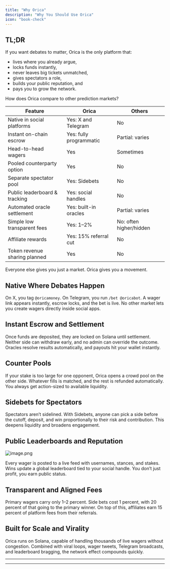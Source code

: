 ```yaml
---
title: "Why Orica"
description: "Why You Should Use Orica"
icon: "book-check"
---
```


## TL;DR

If you want debates to matter, Orica is the only platform that:

- lives where you already argue,
- locks funds instantly,
- never leaves big tickets unmatched,
- gives spectators a role,
- builds your public reputation, and
- pays you to grow the network.

How does Orica compare to other prediction markets?

| Feature                       | **Orica**               | **Others**              |
| ----------------------------- | ----------------------- | ----------------------- |
| Native in social platforms    | Yes: X and Telegram     | No                      |
| Instant on-chain escrow       | Yes: fully programmatic | Partial: varies         |
| Head-to-head wagers           | Yes                     | Sometimes               |
| Pooled counterparty option    | Yes                     | No                      |
| Separate spectator pool       | Yes: Sidebets           | No                      |
| Public leaderboard & tracking | Yes: social handles     | No                      |
| Automated oracle settlement   | Yes: built-in oracles   | Partial: varies         |
| Simple low transparent fees   | Yes: 1–2%               | No: often higher/hidden |
| Affiliate rewards             | Yes: 15% referral cut   | No                      |
| Token revenue sharing planned | Yes                     | No                      |

Everyone else gives you just a market. Orica gives you a movement.

## Native Where Debates Happen

On X, you tag `@oricamoney`. On Telegram, you run `/bet @oricabot`. A wager link appears instantly, escrow locks, and the bet is live. No other market lets you create wagers directly inside social apps.

## Instant Escrow and Settlement

Once funds are deposited, they are locked on Solana until settlement. Neither side can withdraw early, and no admin can override the outcome. Oracles resolve results automatically, and payouts hit your wallet instantly.

## Counter Pools

If your stake is too large for one opponent, Orica opens a crowd pool on the other side. Whatever fills is matched, and the rest is refunded automatically. You always get action-sized to available liquidity.

## Sidebets for Spectators

Spectators aren’t sidelined. With Sidebets, anyone can pick a side before the cutoff, deposit, and win proportionally to their risk and contribution. This deepens liquidity and broadens engagement.

## Public Leaderboards and Reputation

![image.png](/images/image.png)

Every wager is posted to a live feed with usernames, stances, and stakes. Wins update a global leaderboard tied to your social handle. You don’t just profit, you earn public status.

## Transparent and Aligned Fees

Primary wagers carry only 1–2 percent. Side bets cost 1 percent, with 20 percent of that going to the primary winner. On top of this, affiliates earn 15 percent of platform fees from their referrals.

## Built for Scale and Virality

Orica runs on Solana, capable of handling thousands of live wagers without congestion. Combined with viral loops, wager tweets, Telegram broadcasts, and leaderboard bragging, the network effect compounds quickly.

---

---